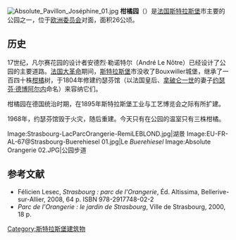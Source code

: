 [[Image:Absolute_Pavillon_Joséphine_01.jpg|thumb]]
'''柑橘园'''（{{lang|fr|Parc de l'Orangerie}}）是[[法国|法国]][[斯特拉斯堡|斯特拉斯堡]]市主要的公园之一，位于[[欧洲委员会|欧洲委员会]]对面，面积26公顷。 

==历史==
17世纪，凡尔赛花园的设计者安德烈·勒诺特尔（André Le Nôtre）已经设计了公园的主要道路。[[法国大革命|法国大革命]]期间，[[斯特拉斯堡|斯特拉斯堡]]市没收了Bouxwiller城堡，继承了一百四十株[[柑橘|柑橘]]树，于1804年修建约瑟芬馆（以法国皇后、[[拿破仑一世|拿破仑一世]]的妻子[[约瑟芬·德博阿尔内|约瑟芬·德博阿尔内]]命名）来容纳它们。

柑橘园在德国统治时期，在1895年斯特拉斯堡工业与工艺博览会之际有所扩建。

1968年，约瑟芬馆毁于火灾，随后重建。今天只有在公园的温室只有三株柑橘。 

<gallery>
Image:Strasbourg-LacParcOrangerie-RemiLEBLOND.jpg|湖景
Image:EU-FR-AL-67@Strasbourg-Buerehiesel 01.jpg|Le ''Buerehiesel''
Image:Absolute Orangerie 02.JPG|公园步道
</gallery>

==参考文献==
*Félicien Lesec, ''Strasbourg : parc de l'Orangerie'', Éd. Altissima, Bellerive-sur-Allier, 2008, 64 p. ISBN 978-2917748-02-2  
*''Parc de l'Orangerie : le jardin de Strasbourg'', Ville de Strasbourg, 2000, 18 p.
{{commons|:Category:Parc de l'Orangerie}}

[[Category:斯特拉斯堡建筑物|Category:斯特拉斯堡建筑物]]
